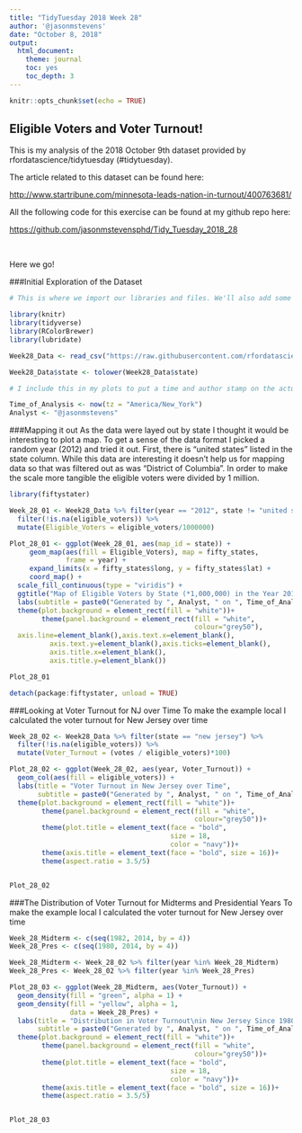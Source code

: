 ```yaml
---
title: "TidyTuesday 2018 Week 28"
author: '@jasonmstevens'
date: "October 8, 2018"
output:
  html_document:
    theme: journal
    toc: yes
    toc_depth: 3
---
```


```r
knitr::opts_chunk$set(echo = TRUE)
```

## Eligible Voters and Voter Turnout!

This is my analysis of the 2018 October 9th dataset provided by rfordatascience/tidytuesday (#tidytuesday).

<p>

The article related to this dataset can be found here:

<p>

<http://www.startribune.com/minnesota-leads-nation-in-turnout/400763681/>

<p>

All the following code for this exercise can be found at my github repo here:

<p>

<https://github.com/jasonmstevensphd/Tidy_Tuesday_2018_28>

<br>

Here we go!

###Initial Exploration of the Dataset

```r

# This is where we import our libraries and files. We'll also add some information to be included on our plots

library(knitr)
library(tidyverse)
library(RColorBrewer)
library(lubridate)

Week28_Data <- read_csv("https://raw.githubusercontent.com/rfordatascience/tidytuesday/master/data/2018-10-09/voter_turnout.csv")[-1]

Week28_Data$state <- tolower(Week28_Data$state)

# I include this in my plots to put a time and author stamp on the actual plot

Time_of_Analysis <- now(tz = "America/New_York")
Analyst <- "@jasonmstevens"

```

###Mapping it out
As the data were layed out by state I thought it would be interesting to plot a map. To get a sense of the data format I picked a random year (2012) and tried it out. First, there is "united states" listed in the state column. While this data are interesting it doesn't help us for mapping data so that was filtered out as was "District of Columbia". In order to make the scale more tangible the eligible voters were divided by 1 million.


```r

library(fiftystater)

Week_28_01 <- Week28_Data %>% filter(year == "2012", state != "united states", state != "District of Columbia") %>%
  filter(!is.na(eligible_voters)) %>%
  mutate(Eligible_Voters = eligible_voters/1000000)

Plot_28_01 <- ggplot(Week_28_01, aes(map_id = state)) + 
     geom_map(aes(fill = Eligible_Voters), map = fifty_states,
              frame = year) + 
     expand_limits(x = fifty_states$long, y = fifty_states$lat) +
     coord_map() +
  scale_fill_continuous(type = "viridis") +
  ggtitle("Map of Eligible Voters by State (*1,000,000) in the Year 2012!") +
  labs(subtitle = paste0("Generated by ", Analyst, " on ", Time_of_Analysis)) +
  theme(plot.background = element_rect(fill = "white"))+
        theme(panel.background = element_rect(fill = "white",
                                              colour="grey50"),
  axis.line=element_blank(),axis.text.x=element_blank(),
          axis.text.y=element_blank(),axis.ticks=element_blank(),
          axis.title.x=element_blank(),
          axis.title.y=element_blank())

Plot_28_01

detach(package:fiftystater, unload = TRUE)

```

###Looking at Voter Turnout for NJ over Time
To make the example local I calculated the voter turnout for New Jersey over time


```r

Week_28_02 <- Week28_Data %>% filter(state == "new jersey") %>%
  filter(!is.na(eligible_voters)) %>%
  mutate(Voter_Turnout = (votes / eligible_voters)*100)

Plot_28_02 <- ggplot(Week_28_02, aes(year, Voter_Turnout)) +
  geom_col(aes(fill = eligible_voters)) +
  labs(title = "Voter Turnout in New Jersey over Time",
       subtitle = paste0("Generated by ", Analyst, " on ", Time_of_Analysis)) +
  theme(plot.background = element_rect(fill = "white"))+
        theme(panel.background = element_rect(fill = "white",
                                              colour="grey50"))+
        theme(plot.title = element_text(face = "bold",
                                        size = 18,
                                        color = "navy"))+
        theme(axis.title = element_text(face = "bold", size = 16))+
        theme(aspect.ratio = 3.5/5)


Plot_28_02

```

###The Distribution of Voter Turnout for Midterms and Presidential Years
To make the example local I calculated the voter turnout for New Jersey over time


```r

Week_28_Midterm <- c(seq(1982, 2014, by = 4))
Week_28_Pres <- c(seq(1980, 2014, by = 4))

Week_28_Midterm <- Week_28_02 %>% filter(year %in% Week_28_Midterm)
Week_28_Pres <- Week_28_02 %>% filter(year %in% Week_28_Pres)

Plot_28_03 <- ggplot(Week_28_Midterm, aes(Voter_Turnout)) +
  geom_density(fill = "green", alpha = 1) +
  geom_density(fill = "yellow", alpha = 1,
               data = Week_28_Pres) +
  labs(title = "Distribution in Voter Turnout\nin New Jersey Since 1980",
       subtitle = paste0("Generated by ", Analyst, " on ", Time_of_Analysis)) +
  theme(plot.background = element_rect(fill = "white"))+
        theme(panel.background = element_rect(fill = "white",
                                              colour="grey50"))+
        theme(plot.title = element_text(face = "bold",
                                        size = 18,
                                        color = "navy"))+
        theme(axis.title = element_text(face = "bold", size = 16))+
        theme(aspect.ratio = 3.5/5)


Plot_28_03

```